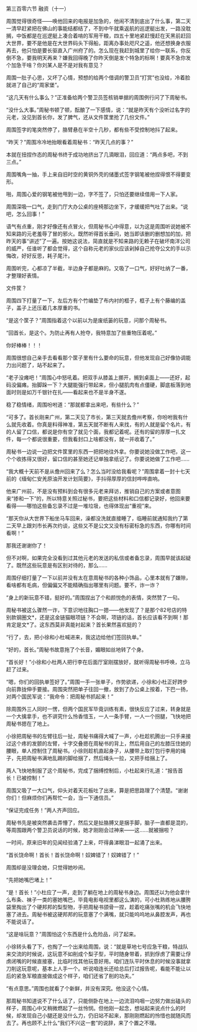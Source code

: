 

第三百零六节 融资（十一）

周围觉得很奇怪――唤他回来的电报是加急的，他闹不清到底出了什么事，第二天一清早赶紧把在佛山的事能结都结了，不到中午就乘返航的巡逻艇出发，一路没耽搁，中饭都是在巡逻艇上凑合着啃的军用干粮，四五十里地紧赶慢赶在天黑前赶回大世界，要不是他是在大世界码头下得船，距离办事处咫尺之遥，他还想换身衣服再去，他只怕是要长驱直入广州府了的。怎么现在我赶到城里了给你一联系，你反倒不急，要我明天再来？嫌我回得晚了你昨天倒是发个特急的标啊！要真不急你发个加急干啥？你刘某人是不是对我有意见？

周围一肚子心思，又坏了心情，预想的给两个借调的警卫员“打赏”也没给，冷着脸就进了自己的“周家堡”。

“这几天有什么事么？”正准备给两个警卫员签核销单据的周围例行问了下周秘书。

“没什么大事。”周秘书顿了顿，酝酿了一下感情，说：“就是昨天有个没听过名字的元老，没见到首长你，发了脾气，还从文件筐里抢了几份文件。”

周围签字的笔突然停了，胳臂悬在半空十几秒，都有些不受控制地抖了起来。

“昨天？”周围冷冷地抬眼看着周秘书：“昨天几点的事？”

本就在扭捏作态的周秘书终于成功地挤出了几滴眼泪，回应道：“两点多吧，不到三点。”

周围嘴角一抽，手上来自旧时空的黄铜外壳的储墨式签字钢笔被他捏得恨不得要变形。

啪，周围心爱的钢笔被他甩到一边，字不签了，只怕还要继续借用一下人家。

周围深吸一口气，走到门厅大办公桌的座椅那边坐下，才缓缓把气吐了出来。“说吧，怎么回事！”

语气有点重，刚才好像还有点冒火，但周秘书心中得意，以为这是周围听说她被不知来路的元老羞辱了冒的邪火。既然听得首长垂问，她当即该删的删想加的加，把昨天的事“讲述”了一遍。按她这说法，简直就是不知来路的无赖子在破坏南洋公司的威严，任谁听了都会觉得，这个自称元老的家伙应该剁掉自己抢夺公文的手以示悔改，好好反思，耗子尾汁。

周围听完，心都凉了半截，半边身子都是麻的。又吸了一口气，好好吐纳了一番，才整理好表情。

文件筐？

周围四下打量了一下，左后方有个竹编垫了布内衬的框子，框子上有个藤编的盖子，盖子上还压着几本厚重的书。

“是这个筐子？”周围指着这个以前以为是废纸篓的玩意，问那个周秘书。

“回首长，是这个。为防止再有人抢夺，我特意加了些重物压着呢。”

你好棒棒！！！

周围很想自己亲手去看看那个筐子里有什么要命的玩意，但他发现自己好像协调能力出问题了，站不起来了。

“老子没瘫吧！”周围心中怒吼着。把双手从膝盖上挪开，搁到桌面上——还好，起码没偏瘫。抬脚跺一下？大腿能强行带起来，但小腿肌肉有点僵硬，脚底板落到地面时则是如万千银针在扎——看起来也不是半身不遂。

稳了稳情绪，周围吩咐道：“那就都拿出来吧，有些什么？”

“可多了。首长刚来广州，第二天见了市长，第三天就去儋州考察，你吩咐我有什么就先收着。你真是料得神准，第五天就不断有人来找，有的人就是留个名片。有的人留了口信，都说是你有空了就见个面，我都记着呢。还有的留的厚厚一扎文件，每一个都说很重要，但我看封口上啥都没有，就一并收着了。”

周秘书一边说一边把文件筐里的东西一把把地往外拿。你要说她没做工作吧，这一个个收拣得又很好，留口信的甚至她还记单独拿纸记了。你要说她做了工作吧……

“我大概十天前不是从儋州回来了么？怎么当时没给我看呢？”周围拿着一封十七天前的《缅甸仁安羌原油开发计划简要》，手抖得厚厚的信封哗哗直响。

他来广州前，不是没有预料到会有很多元老来拜访，推销自己的方案或者意图来“掺和一下”的，所以特意关照过秘书，要把这些材料和口信都记录好，他回来要看得――哪怕这些备忘录不过是一堆垃圾，也得体现出“重视”来。

“那天你从大世界下船坐马车回来，澡都没洗就直接睡了，临睡前就通知我约了第二天早上跟刘市长再次约谈，这些又不是公文又没有标密标急的东西，你哪有时间看啊！”

那我还谢谢你了！

但不对啊，如果完全没看到过其他元老的发送的私信或者备忘录，周围早就该起疑了。既然这些玩意是有区别对待的，那么……

周围仔细打量了一下以前并没有太在意周秘书的各种小饰品，心里本就有了嫌隙，看啥都有毛病，但偏偏又不能精确指出哪里有问题。要不，诈一诈？

“身上的新玩意不错，挺好的。”周围捏出了个和颜悦色的表情，突然赞了一句。

周秘书被这么骤然一诈，下意识地往胸口一摁——他发现了？是那个82号店的特别款钢圈文*，还是这金链猫眼项链？不会啊，项链的话，首长应该看不到啊！那肯定是文*了。这东西莫非真能衬起来？首长果然喜欢挺的？

“行了，去，把小徐和小杜喊进来，我这边给他们签回执单。”

“好的，首长。”周秘书故意拖了个长音，媚眼如丝地转了个身。

“首长好！”小徐和小杜两人把行李在后面厅室刚摆放好，就听得周秘书呼唤，立马赶了过来。

“嗯，你们的回执单签好了。”周围一手一张单子，作势欲递，小徐和小杜正好跨步向前靠拢伸手要接。周围突然把单子往回一撤，放到了办公桌上按着，下巴一扬，对两个国民军说：“我命令：把周秘书抓起来！”

除周围外三人同时一愣，但两个国民军毕竟训练有素，很快反应了过来，转身就是一个大擒拿手，也不讲究什么怜香惜玉，一人一条手臂，一人一个拐腿，飞快地把周秘书摁在了地上。

小徐把周秘书的左臂往后一扯，周秘书痛得大喊了一声，小杜趁机腾出一只手来接过这个疼的发颤的左臂，十字交叠摁在周秘书的背上，然后用自己的左膝压住她的腰眼，单人控制住了周秘书。小徐则趁机直起身子，从腰带上取打包行李用的绳子，先把周秘书满地乱踢的脚给捆了，然后绳头一拉，又把手给捆上了。

两人飞快地制服了这个周秘书，完成了捆缚控制后，小杜起来行礼道：“报告首长！已被控制！”

周围又吸了一大口气，仰头对着天花板吐了出来，算是把思路理了个清楚。“谢谢你们！但麻烦你们再帮忙一会，当一下通信员。”

“保证完成任务！”两人齐声回应。

周秘书先是被突然袭击弄懵了，然后又是扯胳膊又是捆手脚，脑子一直都是混的，等周围跟两个警卫员说话的时候，她才刚刚会过神来――这……就被捆啦？

一时间，原来旧年的见闻经验涌了上来，吓得鼻涕眼泪一起涌了出来。

“首长饶命啊！首长！首长饶命啊！奴婢错了！奴婢错了！”

周围却是没理会她，只觉得她吵闹。

“先把她嘴巴堵上！”

“是！首长！”小杜应了一声，走到了躺在地上的周秘书身边。周围还以为他会拿什么布条、袜子一类的塞她嘴巴，毕竟电影电视里都这么演的，可小杜熟练地从腰胯袋里掏出了个硬邦邦的梨型物，手把周秘书颌骨一捏，趁着吃痛张嘴的机会飞快地塞了进去。周秘书被这硬邦邦的玩意塞了个满嘴，就只能呜呜地从鼻腔发声，再也不能说话了。

“这是啥玩意？”周围怕这个东西是什么危险品，问了起来。

小徐转头看了下，也掏了一个出来给周围，说：“就是草地七号应急干粮，特战队来交流的时候说，这玩意不如削成个梨子型，平时随身带着，抓到俘虏了需要让俘虏闭嘴的时候直接塞，比临时找其他玩意好用。咱们连队平时休息的时候没事就拿刀削这玩意呢，基本上人手一个。听说咱连长还给总后打过报告呢，看能不能让以后的紧急军粮直接做成这个样子，咱们还省了削的功夫。”

“有点意思。”周围也就看了个新鲜，并没有深究。他没这个心情。

那周秘书知道说不了什么话了，只能侧卧在地上一边流泪呜咽一边努力做出磕头的样子，周围心中又稍微燃起了一丝怜悯。但他刚一起念，想站起来说点什么的时候，却发现自己小腿还是没什么力，仍旧站不起来，那刚刚燃起的怜惜也就随风而去了。再也顾不上什么“我们不兴这一套”的说辞，来了个置之不理。

